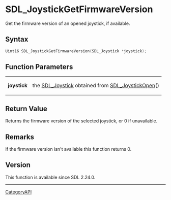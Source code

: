 = SDL_JoystickGetFirmwareVersion =

Get the firmware version of an opened joystick, if available.

== Syntax ==

<syntaxhighlight lang='c'>
Uint16 SDL_JoystickGetFirmwareVersion(SDL_Joystick *joystick);
</syntaxhighlight>

== Function Parameters ==

{|
|'''joystick'''
|the [[SDL_Joystick]] obtained from [[SDL_JoystickOpen]]()
|}

== Return Value ==

Returns the firmware version of the selected joystick, or 0 if unavailable.

== Remarks ==

If the firmware version isn't available this function returns 0.

== Version ==

This function is available since SDL 2.24.0.

----
[[CategoryAPI]]


